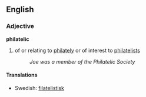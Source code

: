==English==
===Adjective===
'''philatelic'''
# of or relating to [[philately]] or of interest to [[philatelist]]s
#:''Joe was a member of the Philatelic Society''

====Translations====
*Swedish: [[filatelistisk]]